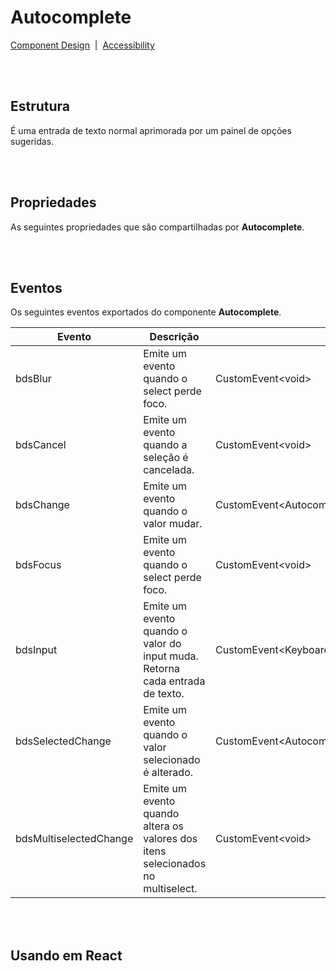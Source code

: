 
# Autocomplete

[Component Design](https://design.blip.ai/d/UbKsV1JhXTK4/design-1#/autocomplete/resumo-autocomplete)
&nbsp;|&nbsp;
[Accessibility](https://design.blip.ai/d/UbKsV1JhXTK4/design-1#/autocomplete/acessibilidade-autocomplete)

<br></br>
## Estrutura

É uma entrada de texto normal aprimorada por um painel de opções sugeridas.

<Canvas of={AutocompleteStories.Properties}></Canvas>

<Meta isTemplate />

<br></br>
## Propriedades

As seguintes propriedades que são compartilhadas por **Autocomplete**.

<Controls />

<br></br>
## Eventos

Os seguintes eventos exportados do componente **Autocomplete**.
<table>
    <thead>
        <tr>
            <th>Evento</th>
            <th>Descrição</th>
            <th>Tipo</th>
        </tr>
    </thead>
    <tbody>
        <tr>
            <td>bdsBlur</td>
            <td>Emite um evento quando o select perde foco.</td>
            <td>CustomEvent&lt;void&gt;</td>
        </tr>
        <tr>
            <td>bdsCancel</td>
            <td>Emite um evento quando a seleção é cancelada.</td>
            <td>CustomEvent&lt;void&gt;</td>
        </tr>
        <tr>
            <td>bdsChange</td>
            <td>Emite um evento quando o valor mudar.</td>
            <td>CustomEvent&lt;AutocompleteChangeEventDetail&gt;</td>
        </tr>
        <tr>
            <td>bdsFocus</td>
            <td>Emite um evento quando o select perde foco.</td>
            <td>CustomEvent&lt;void&gt;</td>
        </tr>
        <tr>
            <td>bdsInput</td>
            <td>Emite um evento quando o valor do input muda. Retorna cada entrada de texto.</td>
            <td>CustomEvent&lt;KeyboardEvent&gt;</td>
        </tr>
        <tr>
            <td>bdsSelectedChange</td>
            <td>Emite um evento quando o valor selecionado é alterado.</td>
            <td>CustomEvent&lt;AutocompleteSelectedChangeEventDetail&gt;</td>
        </tr>
        <tr>
            <td>bdsMultiselectedChange</td>
            <td>Emite um evento quando altera os valores dos itens selecionados no multiselect.</td>
            <td>CustomEvent&lt;void&gt;</td>
        </tr>
    </tbody>
</table>

<Source of={AutocompleteStories.Events} />

<br></br>
## Usando em React

<Source of={AutocompleteStories.FrameworkReact} />
